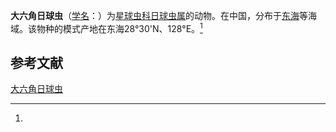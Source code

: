 {{Speciesbox
| name = 大六角日球虫
| status = 
| status_system = 
| image = 
| genus = Heliosphaera
| species = macrohexagonaria
| authority = (Tan, 1998)<ref name='id9031'>{{cite web| url =http://www.bioinfo.cn/db05/BjdwSpecies.php?action=view&id=9031| title =大六角日球虫| work =《中国动物物种编目数据库》| publisher =中国科学院微生物研究所| author =中国科学院动物研究所| accessdate =2009-04-16| deadurl =yes| archiveurl =https://web.archive.org/web/20160305032430/http://www.bioinfo.cn/db05/BjdwSpecies.php?action=view&id=9031| archivedate =2016-03-05}}</ref>
}}

'''大六角日球虫'''（[[学名|学名]]：{{lang|la|''Heliosphaera macrohexagonaria''}}）为[[星球虫科|星球虫科]][[日球虫属|日球虫属]]的动物。在中国，分布于[[东海|东海]]等海域。该物种的模式产地在东海28°30'N、128°E。<ref name='id9031'/>

== 参考文献 ==
{{reflist}}

{{Wikispecies|Heliosphaera macrohexagonaria}}

[[Category:日球虫属|大六角日球虫]]


{{放射虫小作品}}